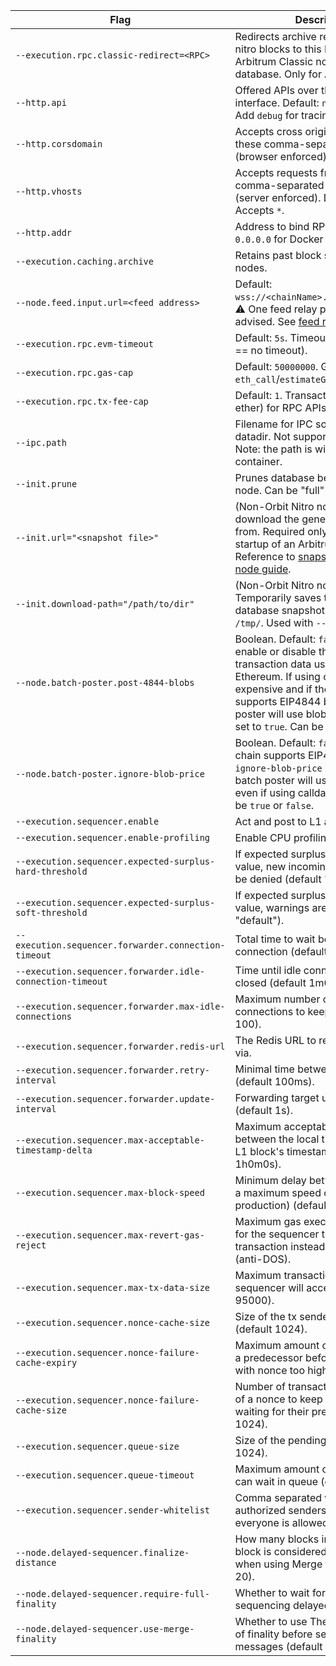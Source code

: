 <section class='small-table'>

| Flag                                                      | Description                                                                                                                                                                                                                                                                                     |
| --------------------------------------------------------- | ----------------------------------------------------------------------------------------------------------------------------------------------------------------------------------------------------------------------------------------------------------------------------------------------- |
| `--execution.rpc.classic-redirect=<RPC>`                  | Redirects archive requests for pre-nitro blocks to this RPC of an Arbitrum Classic node with archive database. Only for Arbitrum One.                                                                                                                                                           |
| `--http.api`                                              | Offered APIs over the HTTP-RPC interface. Default: `net,web3,eth,arb`. Add `debug` for tracing.                                                                                                                                                                                                 |
| `--http.corsdomain`                                       | Accepts cross origin requests from these comma-separated domains (browser enforced).                                                                                                                                                                                                            |
| `--http.vhosts`                                           | Accepts requests from these comma-separated virtual hostnames (server enforced). Default: `localhost`. Accepts `*`.                                                                                                                                                                             |
| `--http.addr`                                             | Address to bind RPC to. May require `0.0.0.0` for Docker networking.                                                                                                                                                                                                                            |
| `--execution.caching.archive`                             | Retains past block state. For archive nodes.                                                                                                                                                                                                                                                    |
| `--node.feed.input.url=<feed address>`                    | Default: `wss://<chainName>.arbitrum.io/feed`. ⚠️ One feed relay per datacenter is advised. See [feed relay guide](/run-arbitrum-node/sequencer/01-run-feed-relay.mdx).                                                                                                                         |
| `--execution.rpc.evm-timeout`                             | Default: `5s`. Timeout for `eth_call`. (0 == no timeout).                                                                                                                                                                                                                                       |
| `--execution.rpc.gas-cap`                                 | Default: `50000000`. Gas cap for `eth_call`/`estimateGas`. (0 = no cap).                                                                                                                                                                                                                        |
| `--execution.rpc.tx-fee-cap`                              | Default: `1`. Transaction fee cap (in ether) for RPC APIs. (0 = no cap).                                                                                                                                                                                                                        |
| `--ipc.path`                                              | Filename for IPC socket/pipe within datadir. Not supported on macOS. Note: the path is within the Docker container.                                                                                                                                                                           |
| `--init.prune`                                            | Prunes database before starting the node. Can be "full" or "validator".                                                                                                                                                                                                                         |
| `--init.url="<snapshot file>"`                            | (Non-Orbit Nitro nodes only) URL to download the genesis database from. Required only for the first startup of an Arbitrum One node. Reference to [snapshots](https://snapshot.arbitrum.foundation/index.html) and [archive node guide](/run-arbitrum-node/more-types/01-run-archive-node.mdx). |
| `--init.download-path="/path/to/dir"`                     | (Non-Orbit Nitro nodes only) Temporarily saves the downloaded database snapshot. Defaults to `/tmp/`. Used with `--init.url`.                                                                                                                                                                   |
| `--node.batch-poster.post-4844-blobs`                     | Boolean. Default: `false`. Used to enable or disable the posting of transaction data using Blobs to L1 Ethereum. If using calldata is more expensive and if the parent chain supports EIP4844 blobs, the batch poster will use blobs when this flag is set to `true`. Can be `true` or `false`. |
| `--node.batch-poster.ignore-blob-price`                   | Boolean. Default: `false`. If the parent chain supports EIP4844 blobs and `ignore-blob-price` is set to `true`, the batch poster will use EIP4844 blobs even if using calldata is cheaper. Can be `true` or `false`.                                                                            |
| `--execution.sequencer.enable`                            | Act and post to L1 as sequencer.                                                                                                                                                                                                                                                                |
| `--execution.sequencer.enable-profiling`                  | Enable CPU profiling and tracing.                                                                                                                                                                                                                                                               |
| `--execution.sequencer.expected-surplus-hard-threshold`   | If expected surplus is lower than this value, new incoming transactions will be denied (default "default").                                                                                                                                                                                     |
| `--execution.sequencer.expected-surplus-soft-threshold`   | If expected surplus is lower than this value, warnings are posted (default "default").                                                                                                                                                                                                          |
| `--execution.sequencer.forwarder.connection-timeout`      | Total time to wait before cancelling connection (default 30s).                                                                                                                                                                                                                                  |
| `--execution.sequencer.forwarder.idle-connection-timeout` | Time until idle connections are closed (default 1m0s).                                                                                                                                                                                                                                          |
| `--execution.sequencer.forwarder.max-idle-connections`    | Maximum number of idle connections to keep open (default 100).                                                                                                                                                                                                                                  |
| `--execution.sequencer.forwarder.redis-url`               | The Redis URL to recommend target via.                                                                                                                                                                                                                                                          |
| `--execution.sequencer.forwarder.retry-interval`          | Minimal time between update retries (default 100ms).                                                                                                                                                                                                                                            |
| `--execution.sequencer.forwarder.update-interval`         | Forwarding target update interval (default 1s).                                                                                                                                                                                                                                                 |
| `--execution.sequencer.max-acceptable-timestamp-delta`    | Maximum acceptable time difference between the local time and the latest L1 block's timestamp (default 1h0m0s).                                                                                                                                                                                 |
| `--execution.sequencer.max-block-speed`                   | Minimum delay between blocks (sets a maximum speed of block production) (default 250ms).                                                                                                                                                                                                        |
| `--execution.sequencer.max-revert-gas-reject`             | Maximum gas executed in a revert for the sequencer to reject the transaction instead of posting it (anti-DOS).                                                                                                                                                                                  |
| `--execution.sequencer.max-tx-data-size`                  | Maximum transaction size the sequencer will accept (default 95000).                                                                                                                                                                                                                             |
| `--execution.sequencer.nonce-cache-size`                  | Size of the tx sender nonce cache (default 1024).                                                                                                                                                                                                                                               |
| `--execution.sequencer.nonce-failure-cache-expiry`        | Maximum amount of time to wait for a predecessor before rejecting a tx with nonce too high (default 1s).                                                                                                                                                                                        |
| `--execution.sequencer.nonce-failure-cache-size`          | Number of transactions with too high of a nonce to keep in memory while waiting for their predecessor (default 1024).                                                                                                                                                                           |
| `--execution.sequencer.queue-size`                        | Size of the pending tx queue (default 1024).                                                                                                                                                                                                                                                    |
| `--execution.sequencer.queue-timeout`                     | Maximum amount of time transaction can wait in queue (default 12s).                                                                                                                                                                                                                             |
| `--execution.sequencer.sender-whitelist`                  | Comma separated whitelist of authorized senders (if empty, everyone is allowed).                                                                                                                                                                                                                |
| `--node.delayed-sequencer.finalize-distance`              | How many blocks in the past L1 block is considered final (ignored when using Merge finality) (default 20).                                                                                                                                                                                      |
| `--node.delayed-sequencer.require-full-finality`          | Whether to wait for full finality before sequencing delayed messages.                                                                                                                                                                                                                           |
| `--node.delayed-sequencer.use-merge-finality`             | Whether to use The Merge's notion of finality before sequencing delayed messages (default true).                                                                                                                                                                                                |

</section>
